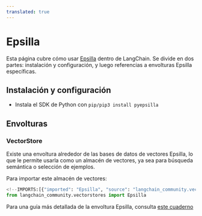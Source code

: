 ```yaml
---
translated: true
---
```


# Epsilla

Esta página cubre cómo usar [Epsilla](https://github.com/epsilla-cloud/vectordb) dentro de LangChain.
Se divide en dos partes: instalación y configuración, y luego referencias a envolturas Epsilla específicas.

## Instalación y configuración

- Instala el SDK de Python con `pip/pip3 install pyepsilla`

## Envolturas

### VectorStore

Existe una envoltura alrededor de las bases de datos de vectores Epsilla, lo que le permite usarla como un almacén de vectores,
ya sea para búsqueda semántica o selección de ejemplos.

Para importar este almacén de vectores:

```python
<!--IMPORTS:[{"imported": "Epsilla", "source": "langchain_community.vectorstores", "docs": "https://api.python.langchain.com/en/latest/vectorstores/langchain_community.vectorstores.epsilla.Epsilla.html", "title": "Epsilla"}]-->
from langchain_community.vectorstores import Epsilla
```

Para una guía más detallada de la envoltura Epsilla, consulta [este cuaderno](/docs/integrations/vectorstores/epsilla)
